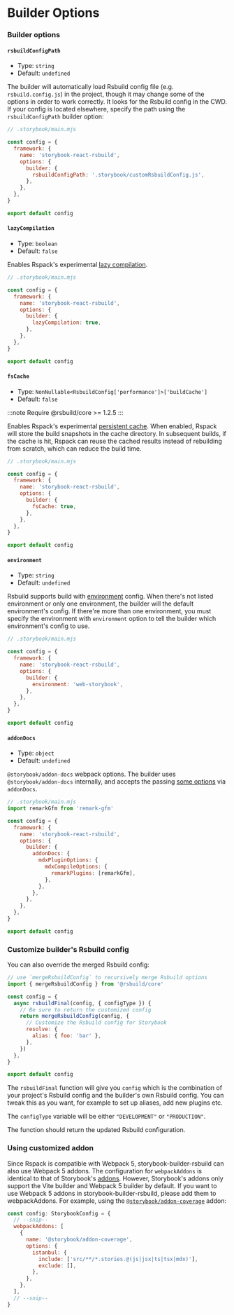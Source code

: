 # Builder Options

### Builder options

#### `rsbuildConfigPath`

- Type: `string`
- Default: `undefined`

The builder will automatically load Rsbuild config file (e.g. `rsbuild.config.js`) in the project, though it may change some of the options in order to work correctly.
It looks for the Rsbuild config in the CWD. If your config is located elsewhere, specify the path using the `rsbuildConfigPath` builder option:

```js
// .storybook/main.mjs

const config = {
  framework: {
    name: 'storybook-react-rsbuild',
    options: {
      builder: {
        rsbuildConfigPath: '.storybook/customRsbuildConfig.js',
      },
    },
  },
}

export default config
```

#### `lazyCompilation`

- Type: `boolean`
- Default: `false`

Enables Rspack's experimental [lazy compilation](https://www.rspack.dev/config/experiments#experimentslazycompilation).

```js
// .storybook/main.mjs

const config = {
  framework: {
    name: 'storybook-react-rsbuild',
    options: {
      builder: {
        lazyCompilation: true,
      },
    },
  },
}

export default config
```

#### `fsCache`

- Type: `NonNullable<RsbuildConfig['performance']>['buildCache']`
- Default: `false`

:::note
Require @rsbuild/core >= 1.2.5
:::

Enables Rspack's experimental [persistent cache](https://rsbuild.rs/zh/config/performance/build-cache). When enabled, Rspack will store the build snapshots in the cache directory. In subsequent builds, if the cache is hit, Rspack can reuse the cached results instead of rebuilding from scratch, which can reduce the build time.

```js
// .storybook/main.mjs

const config = {
  framework: {
    name: 'storybook-react-rsbuild',
    options: {
      builder: {
        fsCache: true,
      },
    },
  },
}

export default config
```

#### `environment`

- Type: `string`
- Default: `undefined`

Rsbuild supports build with [environment](https://rsbuild.rs/config/environments) config. When there's not listed environment or only one environment, the builder will the default environment's config. If there're more than one environment, you must specify the environment with `environment` option to tell the builder which environment's config to use.

```js
// .storybook/main.mjs

const config = {
  framework: {
    name: 'storybook-react-rsbuild',
    options: {
      builder: {
        environment: 'web-storybook',
      },
    },
  },
}

export default config
```

#### `addonDocs`

- Type: `object`
- Default: `undefined`

`@storybook/addon-docs` webpack options. The builder uses `@storybook/addon-docs` internally, and accepts the passing [some options](https://github.com/storybookjs/storybook/tree/next/code/addons/docs#preset-options) via `addonDocs`.

```js
// .storybook/main.mjs
import remarkGfm from 'remark-gfm'

const config = {
  framework: {
    name: 'storybook-react-rsbuild',
    options: {
      builder: {
        addonDocs: {
          mdxPluginOptions: {
            mdxCompileOptions: {
              remarkPlugins: [remarkGfm],
            },
          },
        },
      },
    },
  },
}

export default config
```

### Customize builder's Rsbuild config

You can also override the merged Rsbuild config:

```javascript
// use `mergeRsbuildConfig` to recursively merge Rsbuild options
import { mergeRsbuildConfig } from '@rsbuild/core'

const config = {
  async rsbuildFinal(config, { configType }) {
    // Be sure to return the customized config
    return mergeRsbuildConfig(config, {
      // Customize the Rsbuild config for Storybook
      resolve: {
        alias: { foo: 'bar' },
      },
    })
  },
}

export default config
```

The `rsbuildFinal` function will give you `config` which is the combination of your project's Rsbuild config and the builder's own Rsbuild config.
You can tweak this as you want, for example to set up aliases, add new plugins etc.

The `configType` variable will be either `"DEVELOPMENT"` or `"PRODUCTION"`.

The function should return the updated Rsbuild configuration.

### Using customized addon

Since Rspack is compatible with Webpack 5, storybook-builder-rsbuild can also use Webpack 5 addons. The configuration for ⁠`webpackAddons` is identical to that of Storybook's [addons](https://storybook.js.org/docs/api/main-config/main-config-addons). However, Storybook's addons only support the Vite builder and Webpack 5 builder by default. If you want to use Webpack 5 addons in storybook-builder-rsbuild, please add them to ⁠webpackAddons. For example, using the [`@storybook/addon-coverage`](https://github.com/storybookjs/addon-coverage) addon:

```js
const config: StorybookConfig = {
  // --snip--
  webpackAddons: [
    {
      name: '@storybook/addon-coverage',
      options: {
        istanbul: {
          include: ['src/**/*.stories.@(js|jsx|ts|tsx|mdx)'],
          exclude: [],
        },
      },
    },
  ],
  // --snip--
}
```
